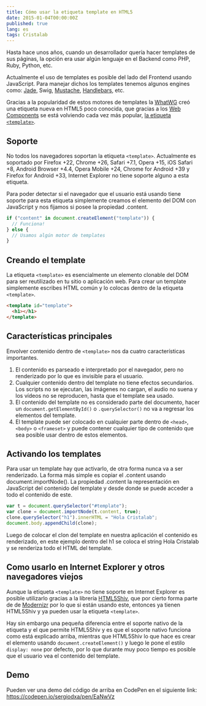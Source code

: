 ```yaml
---
title: Cómo usar la etiqueta template en HTML5
date: 2015-01-04T00:00:00Z
published: true
lang: es
tags: Cristalab
---
```


Hasta hace unos años, cuando un desarrollador quería hacer templates de sus
páginas, la opción era usar algún lenguaje en el Backend como PHP, Ruby, Python,
etc.

Actualmente el uso de templates es posible del lado del Frontend usando
JavaScript. Para manejar dichos los templates tenemos algunos engines como:
[Jade](https://jade-lang.com/), Swig, [Mustache](https://mustache.github.io/),
[Handlebars](https://handlebarsjs.com/), etc.

Gracias a la popularidad de estos motores de templates la
[WhatWG](https://whatwg.org/) creó una etiqueta nueva en HTML5 poco conocida,
que gracias a los [Web Components](https://webcomponents.org/) se está volviendo
cada vez más popular,
[la etiqueta `<template>`](https://www.whatwg.org/specs/web-apps/current-work/multipage/scripting-1.html#the-template-element).

## Soporte

No todos los navegadores soportan la etiqueta `<template>`. Actualmente es
soportado por Firefox +22, Chrome +26, Safari +7.1, Opera +15, iOS Safari +8,
Android Browser +4.4, Opera Mobile +24, Chrome for Android +39 y Firefox for
Android +33, Internet Explorer no tiene soporte alguno a esta etiqueta.

Para poder detectar si el navegador que el usuario está usando tiene soporte
para esta etiqueta simplemente creamos el elemento del DOM con JavaScript y nos
fijamos si posee la propiedad .content.

```js
if ("content" in document.createElement("template")) {
  // Funciona!
} else {
  // Usamos algún motor de templates
}
```

## Creando el template

La etiqueta `<template>` es esencialmente un elemento clonable del DOM para ser
reutilizado en tu sitio o aplicación web. Para crear un template simplemente
escribes HTML común y lo colocas dentro de la etiqueta `<template>`.

```html
<template id="template">
  <h1></h1>
</template>
```

## Características principales

Envolver contenido dentro de `<template>` nos da cuatro características
importantes.

1. El contenido es parseado e interpretado por el navegador, pero no renderizado
   por lo que es invisible para el usuario.
2. Cualquier contenido dentro del template no tiene efectos secundarios. Los
   scripts no se ejecutan, las imágenes no cargan, el audio no suena y los
   vídeos no se reproducen, hasta que el template sea usado.
3. El contenido del template no es considerado parte del documento, hacer un
   `document.getElementById()` o `.querySelector()` no va a regresar los
   elementos del template.
4. El template puede ser colocado en cualquier parte dentro de `<head>`,
   `<body>` o `<frameset>` y puede contener cualquier tipo de contenido que sea
   posible usar dentro de estos elementos.

## Activando los templates

Para usar un template hay que activarlo, de otra forma nunca va a ser
renderizado. La forma más simple es copiar el .content usando
document.importNode(). La propiedad .content la representación en JavaScript del
contenido del template y desde donde se puede acceder a todo el contenido de
este.

```js
var t = document.querySelector("#template");
var clone = document.importNode(t.content, true);
clone.querySelector("h1").innerHTML = "Hola Cristalab";
document.body.appendChild(clone);
```

Luego de colocar el clon del template en nuestra aplicación el contenido es
renderizado, en este ejemplo dentro del h1 se coloca el string Hola Cristalab y
se renderiza todo el HTML del template.

## Como usarlo en Internet Explorer y otros navegadores viejos

Aunque la etiqueta `<template>` no tiene soporte en Internet Explorer es posible
utilizarlo gracias a la librería
[HTML5Shiv](https://github.com/aFarkas/html5shiv), que por cierto forma parte de
de [Modernizr](https://modernizr.com/) por lo que si están usando este, entonces
ya tienen HTML5Shiv y ya pueden usar la etiqueta `<template>`.

Hay sin embargo una pequeña diferencia entre el soporte nativo de la etiqueta y
el que permite HTML5Shiv y es que el soporte nativo funciona como está explicado
arriba, mientras que HTML5Shiv lo que hace es crear el elemento usando
`document.createElement()` y luego le pone el estilo `display: none` por
defecto, por lo que durante muy poco tiempo es posible que el usuario vea el
contenido del template.

## Demo

Pueden ver una demo del código de arriba en CodePen en el siguiente link:
https://codepen.io/sergiodxa/pen/EaNwVz
